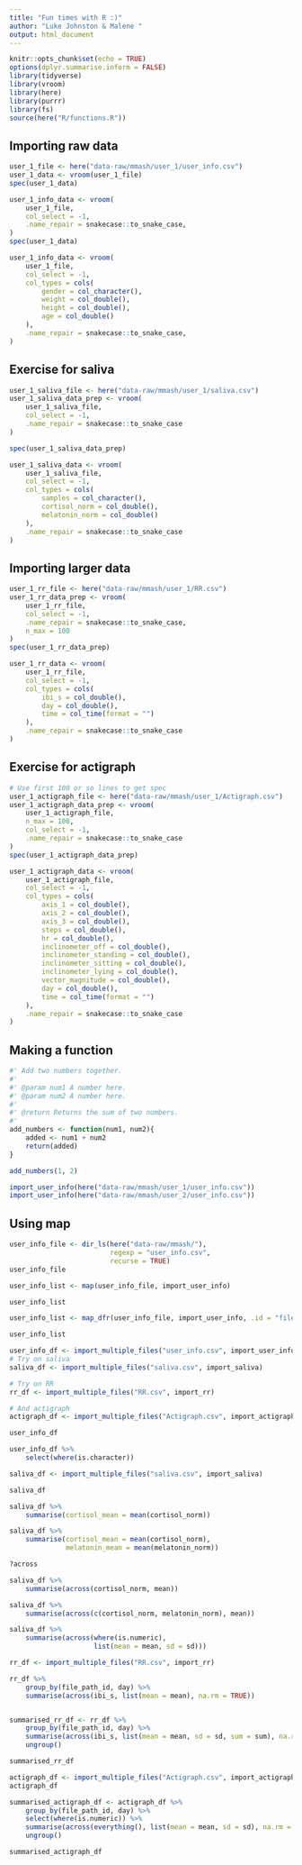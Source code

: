 ```yaml
---
title: "Fun times with R :)"
author: "Luke Johnston & Malene "
output: html_document
---
```


```r
knitr::opts_chunk$set(echo = TRUE)
options(dplyr.summarise.inform = FALSE)
library(tidyverse)
library(vroom)
library(here)
library(purrr)
library(fs)
source(here("R/functions.R"))
```

## Importing raw data

```r
user_1_file <- here("data-raw/mmash/user_1/user_info.csv")
user_1_data <- vroom(user_1_file)
spec(user_1_data)
```

```r
user_1_info_data <- vroom(
    user_1_file,
    col_select = -1,
    .name_repair = snakecase::to_snake_case,
)
spec(user_1_data)

user_1_info_data <- vroom(
    user_1_file,
    col_select = -1,
    col_types = cols(
        gender = col_character(),
        weight = col_double(),
        height = col_double(),
        age = col_double()
    ),
    .name_repair = snakecase::to_snake_case,
)
```
## Exercise for saliva

```r
user_1_saliva_file <- here("data-raw/mmash/user_1/saliva.csv")
user_1_saliva_data_prep <- vroom(
    user_1_saliva_file,
    col_select = -1,
    .name_repair = snakecase::to_snake_case
)

spec(user_1_saliva_data_prep)

user_1_saliva_data <- vroom(
    user_1_saliva_file,
    col_select = -1,
    col_types = cols(
        samples = col_character(),
        cortisol_norm = col_double(),
        melatonin_norm = col_double()  
    ), 
    .name_repair = snakecase::to_snake_case
)
```


## Importing larger data

```r
user_1_rr_file <- here("data-raw/mmash/user_1/RR.csv")
user_1_rr_data_prep <- vroom(
    user_1_rr_file,
    col_select = -1,
    .name_repair = snakecase::to_snake_case,
    n_max = 100
)
spec(user_1_rr_data_prep)

user_1_rr_data <- vroom(
    user_1_rr_file,
    col_select = -1,
    col_types = cols(
        ibi_s = col_double(),
        day = col_double(),
        time = col_time(format = "")
    ),
    .name_repair = snakecase::to_snake_case
)
```

## Exercise for actigraph

```r

# Use first 100 or so lines to get spec
user_1_actigraph_file <- here("data-raw/mmash/user_1/Actigraph.csv")
user_1_actigraph_data_prep <- vroom(
    user_1_actigraph_file,
    n_max = 100,
    col_select = -1,
    .name_repair = snakecase::to_snake_case
)
spec(user_1_actigraph_data_prep)

user_1_actigraph_data <- vroom(
    user_1_actigraph_file,
    col_select = -1,
    col_types = cols(
        axis_1 = col_double(),
        axis_2 = col_double(),
        axis_3 = col_double(),
        steps = col_double(),
        hr = col_double(),
        inclinometer_off = col_double(),
        inclinometer_standing = col_double(),
        inclinometer_sitting = col_double(),
        inclinometer_lying = col_double(),
        vector_magnitude = col_double(),
        day = col_double(),
        time = col_time(format = "")
    ),
    .name_repair = snakecase::to_snake_case
)
```

## Making a function
```r
#' Add two numbers together.
#'
#' @param num1 A number here.
#' @param num2 A number here.
#'
#' @return Returns the sum of two numbers.
#'
add_numbers <- function(num1, num2){
    added <- num1 + num2
    return(added)
}

add_numbers(1, 2)

import_user_info(here("data-raw/mmash/user_1/user_info.csv"))
import_user_info(here("data-raw/mmash/user_2/user_info.csv"))

```

## Using map

```r
user_info_file <- dir_ls(here("data-raw/mmash/"),
                         regexp = "user_info.csv",
                         recurse = TRUE)
user_info_file
```

```r
user_info_list <- map(user_info_file, import_user_info)

user_info_list
```
```r
user_info_list <- map_dfr(user_info_file, import_user_info, .id = "file_path_id")

user_info_list
```

```r

user_info_df <- import_multiple_files("user_info.csv", import_user_info)
# Try on saliva
saliva_df <- import_multiple_files("saliva.csv", import_saliva)

# Try on RR
rr_df <- import_multiple_files("RR.csv", import_rr)

# And actigraph
actigraph_df <- import_multiple_files("Actigraph.csv", import_actigraph)
```


```r
user_info_df

user_info_df %>% 
    select(where(is.character))

```

```r
saliva_df <- import_multiple_files("saliva.csv", import_saliva)

saliva_df

saliva_df %>% 
    summarise(cortisol_mean = mean(cortisol_norm))

saliva_df %>%
    summarise(cortisol_mean = mean(cortisol_norm),
              melatonin_mean = mean(melatonin_norm))

?across
```


```r
saliva_df %>% 
    summarise(across(cortisol_norm, mean))

saliva_df %>% 
    summarise(across(c(cortisol_norm, melatonin_norm), mean))

saliva_df %>% 
    summarise(across(where(is.numeric),
                     list(mean = mean, sd = sd)))


```

```r
rr_df <- import_multiple_files("RR.csv", import_rr)

rr_df %>% 
    group_by(file_path_id, day) %>% 
    summarise(across(ibi_s, list(mean = mean), na.rm = TRUE))


summarised_rr_df <- rr_df %>%
    group_by(file_path_id, day) %>%
    summarise(across(ibi_s, list(mean = mean, sd = sd, sum = sum), na.rm = TRUE)) %>% 
    ungroup()

summarised_rr_df
```

```r
actigraph_df <- import_multiple_files("Actigraph.csv", import_actigraph)
actigraph_df

summarised_actigraph_df <- actigraph_df %>%
    group_by(file_path_id, day) %>%
    select(where(is.numeric)) %>%
    summarise(across(everything(), list(mean = mean, sd = sd), na.rm = T)) %>%
    ungroup()

summarised_actigraph_df
```






